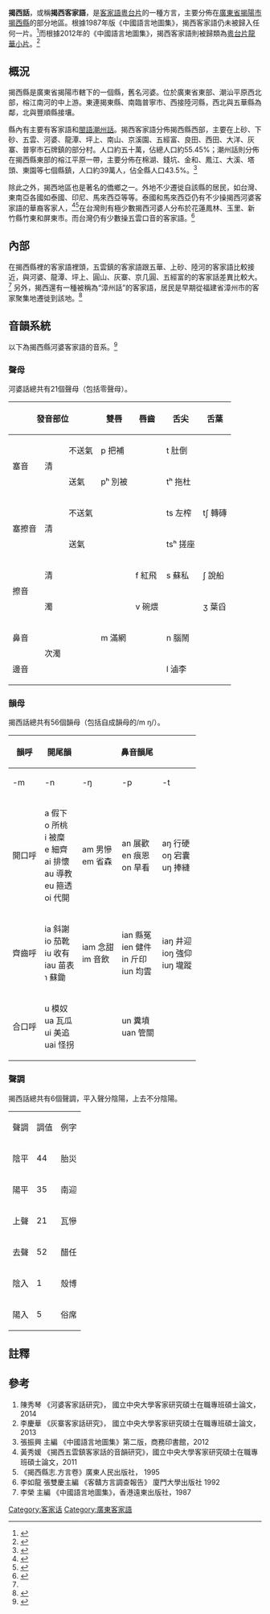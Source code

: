 {{Pathnav|語言|漢藏語系|漢語族|客家語|frame=1}}
{{Infobox Language
|name= 揭西話/揭西客家话
|nativename= Kiet-sî Hak-kâ-fa
|states={{PRC}}<br/>{{ROC}}<br/>{{MYS}}<br/>{{IDN}}
|region={{main|客家地區}}
主要分佈在[[廣東|廣東]][[揭西|揭西]]、[[台灣|台灣]]、[[泰國|泰國]]、[[印尼|印尼]]和[[馬來西亞|馬來西亞]]等等。
|familycolor= 漢藏語系
|fam1= [[漢藏語系|漢藏語系]]
|fam2= [[漢語族|漢語族]]
|fam3=[[客家語|客家語]]
|fam4=[[漳潮片|漳潮片]]
|fam5='''揭西小片'''
|nation= 無
|agency= 無
|isoexception=dialect}}
{{客家}}
'''揭西話'''，或稱'''揭西客家語'''，是[[客家語|客家語]][[粵台片|粵台片]]的一種方言，主要分佈在[[廣東省|廣東省]][[揭陽市|揭陽市]][[揭西縣|揭西縣]]的部分地區。根據1987年版《中國語言地圖集》，揭西客家語仍未被歸入任何一片。<ref name = "中國語言地圖集">{{Cite book | author = 李榮 | title = 中國語言地圖集 | location = 香港 | publisher = 香港朗文（遠東）出版社 | date = 1988 | pages =  | ISBN = 0582999030 | accessdate = 2015-10-03 | url = http://books.google.com.my/books/about/%E4%B8%AD%E5%9B%BD%E8%AF%AD%E8%A8%80%E5%9C%B0%E5%9B%BE%E9%9B%86.html?id=_BwYKAAACAAJ&redir_esc=y | language = zh | quote =  | archive-date = 2015-01-01 | archive-url = https://web.archive.org/web/20150101063918/http://books.google.com.my/books/about/%E4%B8%AD%E5%9B%BD%E8%AF%AD%E8%A8%80%E5%9C%B0%E5%9B%BE%E9%9B%86.html?id=_BwYKAAACAAJ&redir_esc=y | dead-url = no }}</ref>而根據2012年的《中國語言地圖集》，揭西客家語則被歸類為[[粵台片|粵台片]][[粵台片|龍華小片]]。<ref name = "中國語言地圖集第二版">{{Cite book | author = 張振興 | title = 中國語言地圖集第二版 | location = 北京 | publisher = 商務印書馆 | date = 2012 | pages = 116-124 | ISBN = 7100070546 | accessdate = 2014-12-31 | url = http://books.google.com.my/books/about/%E4%B8%AD%E5%9B%BD%E8%AF%AD%E8%A8%80%E5%9C%B0%E5%9B%BE%E9%9B%86.html?id=qRMEnwEACAAJ&redir_esc=y | language = zh | quote =  | archive-date = 2015-01-01 | archive-url = https://web.archive.org/web/20150101063817/http://books.google.com.my/books/about/%E4%B8%AD%E5%9B%BD%E8%AF%AD%E8%A8%80%E5%9C%B0%E5%9B%BE%E9%9B%86.html?id=qRMEnwEACAAJ&redir_esc=y | dead-url = no }}</ref>

==概況==
揭西縣是廣東省揭陽市轄下的一個縣，舊名河婆。位於廣東省東部、潮汕平原西北部，榕江南河的中上游。東連揭東縣、南臨普寧市、西接陸河縣，西北與五華縣為鄰，北與豐順縣接壤。

縣內有主要有客家語和[[潮州話|閩語潮州話]]。揭西客家語分佈揭西縣西部，主要在上砂、下砂、五雲、河婆、龍潭、坪上、南山、京溪園、五經富、良田、西田、大洋、灰寨、普寧市石牌鎮的部分村。人口約五十萬，佔總人口約55.45%；潮州話則分佈在揭西縣東部的榕江平原一帶，主要分佈在棉湖、錢坑、金和、鳳江、大溪、塔頭、東園等七個縣鎮，人口約39萬人，佔全縣人口43.5%。<ref name = "灰寨客家話研究">{{Cite book | author = 李慶華 | title = 《灰寨客家話研究》 | location = 台灣 | publisher = 國立中央大學 | date = 2013 | pages =  | ISBN =  | accessdate = 2015-10-03 | url = http://ir.lib.ncu.edu.tw/handle/987654321/54098 | language = zh | quote =  | archive-date = 2019-06-13 | archive-url = https://web.archive.org/web/20190613152417/http://ir.lib.ncu.edu.tw/handle/987654321/54098 | dead-url = no }}</ref>

除此之外，揭西地區也是著名的僑鄉之一。外地不少遷徙自該縣的居民，如台灣、東南亞各國如泰國、印尼、馬來西亞等等。泰國和馬來西亞仍有不少操揭西河婆客家語的華裔客家人，<ref name = "馬來西亞士乃客家話的詞彙特點">{{Cite book | author = 練春招
  | title = 《馬來西亞士乃客家話的詞彙特點》 | location = 台灣| publisher =  暨南大學出版社
 | date = 1998 | pages = 314-345| ISBN =| accessdate = 2015-10-03 | url = | language = zh | quote = }}</ref><ref name = "泰國的三個漢語方言">{{Cite book | author = 陳曉錦
  | title = 《泰國的三個漢語方言》 | location = | publisher =  暨南大學出版社
 | date = 2010 | pages = 314-345| ISBN =| accessdate = 2015-10-03 | url = http://www.amazon.cn/%E6%B3%B0%E5%9B%BD%E7%9A%84%E4%B8%89%E4%B8%AA%E6%B1%89%E8%AF%AD%E6%96%B9%E8%A8%80-%E9%99%88%E6%99%93%E9%94%A6/dp/B003XL897O| language = zh | quote = }}</ref>在台灣則有極少數揭西河婆人分布於花蓮鳳林、玉里、新竹縣竹東和屏東市。而台灣仍有少數操五雲口音的客家語。<ref name="揭西五雲鎮客家話的音韻研究">{{Cite book | author = 黃秀媛 | title = 《揭西五雲鎮客家話的音韻研究》 | location = 台灣 | publisher = 國立中央大學 | date = 2011 | pages =  | ISBN =  | accessdate = 2015-10-03 | url = http://www.hakka.gov.tw/ct.asp?xItem=100287&ctNode=1880&mp=1869 | language = zh | quote =  }}{{Dead link|date=2018年9月 |bot=InternetArchiveBot |fix-attempted=yes }}</ref>

==內部==
在揭西縣裡的客家語裡頭，五雲鎮的客家語跟五華、上砂、陸河的客家語比較接近，與河婆、龍潭、坪上、圓山、灰寨、京几圓、五經富的的客家話差異比較大。<ref name = "揭西五雲鎮客家話的音韻研究" />
另外，揭西還有一種被稱為“漳州話”的客家語，居民是早期從福建省漳州市的客家聚集地遷徙到該地。<ref name = "萬曆初進入海陸豐的漳屬客家話今貌">{{cite book|title=萬曆初進入海陸豐的漳屬客家話今貌|url=http://ipub.cqvip.com/doc/2h97uxh6zdeghbke.html|author=潘家懿|publisher=《方言》|date=2010-08-24|location=北京|pages=211-217|accessdate=2015-10-03|archive-date=2021-03-09|archive-url=https://web.archive.org/web/20210309052422/http://ipub.cqvip.com/doc/2h97uxh6zdeghbke.html|dead-url=no}}</ref>

==音韻系統==
以下為揭西縣河婆客家語的音系。<ref name = "河婆客家話研究">{{Cite book | author = 林伦伦 李雪媚 | title = 《河婆客家話研究》 | location = 台灣 | publisher = 國立中央大學 | date = 2014 | pages =  | ISBN =  | accessdate = 2015-10-03 | url = http://ndltd.ncl.edu.tw/cgi-bin/gs32/gsweb.cgi/login?o=dnclcdr&s=id=%22101NCU05774040%22.&searchmode=basic | language = zh | quote =  | archive-date = 2019-06-24 | archive-url = https://web.archive.org/web/20190624223139/https://ndltd.ncl.edu.tw/cgi-bin/gs32/gsweb.cgi/login?o=dnclcdr&s=id=%22101NCU05774040%22.&searchmode=basic | dead-url = no }}</ref>
=== 聲母 ===
河婆話總共有21個聲母（包括零聲母）。
{| class="wikitable"
|-
! colspan="3"| 發音部位  !! 雙唇!! 唇齒 !! 舌尖 !! 舌葉 !! 舌根 !! 喉
|-
| rowspan="2"| 塞音 || rowspan="2"| 清 || 不送氣 || p 把補 ||  || t 肚倒 ||  ||  k 幾膏 || ø 愛嘔
|-
| 送氣 || pʰ 別被||  || tʰ 拖杜||  || kʰ 氣科|| 
|-
| rowspan="2"| 塞擦音 || rowspan="2"| 清 || 不送氣 ||  ||  || ts 左榨|| tʃ 轉磚||  || 
|-
| 送氣 ||  ||  || tsʰ 搓座||  || tʃʰ 傳喘|| 
|-
| rowspan="2"| 擦音 || 清 || rowspan="2"| ||  || f 紅飛|| s 蘇私|| ʃ 說船|| h 稀好|| 
|-
| 濁 ||  || v 碗煨||  || ʒ 葉舀||  || 
|-
| 鼻音 || rowspan="2"|次濁 || rowspan="2"| || m 滿網||  || n 腦鬧||  || ŋ 偶咬|| 
|-
| 邊音 ||  ||  || l 滷李||  ||  || 
|}

=== 韻母 ===
揭西話總共有56個韻母（包括自成韻母的/m ŋ/）。
{| class="wikitable"
|-
! rowspan="2"|韻呼 !! rowspan="2"|開尾韻 !! colspan="3"|鼻音韻尾 !! colspan="3"|塞音韻尾 !! 成音節鼻音
|-
| -m || -n || -ŋ || -p || -t || -k ||
|-
| 開口呼 || a 假下<br/> o 所桃<br/> i 被糜<br/> e 細齊<br/> ai 排懷<br/> au 導教<br/> eu 箍透<br/> oi 代開 || am 男慘<br/> em 省森<br/> || an 展歡<br/> en 痕恩<br/> on 旱看|| aŋ 行硬<br/> oŋ 宕囊<br/> uŋ 捧縫|| ap 答踏<br/> ep 嗇撮|| at 哲徹<br/> et 決歇<br/> ot 拙刷|| ak 扼格<br/> ok 博幕<br/> uk 屋督|| m <br/> ŋ
|-
| 齊齒呼 || ia 斜謝<br/> io 茄靴<br/> iu 收有<br/> iau 苗表<br/> ɿ 蘇鋤|| iam 念甜<br/> im 音飲|| ian 縣冤<br/> ien 健件<br/> in 斤印<br/> iun 均雲|| iaŋ 井迎<br/> ioŋ 強仰<br/> iuŋ 壠蹤|| iap 捷貼<br/> ip 笠吸|| iat 閱悅<br/> it 筆質<br/> iut || iak 惜額<br/> iok 縛約<br/> iuk 粟俗||
|-
| 合口呼 || u 模奴<br/> ua 瓦瓜<br/> ui 美追<br/> uai 怪拐|| || un 糞墳<br/> uan 管關|| || || ut 核務<br/> uat 刮闊 || || 
|}


=== 聲調 ===
揭西話總共有6個聲調，平入聲分陰陽，上去不分陰陽。
{| class="wikitable"
|-
| 聲調 || 調值 || 例字 
|-
| 陰平 || 44 || 胎災
|-
| 陽平 || 35|| 南迎
|-
| 上聲 || 21 || 瓦慘
|-
| 去聲 || 52 || 醋任
|-
| 陰入 || 1 || 殼博
|-
| 陽入 || 5 || 俗席
|}

==註釋==
{{reflist}}

==參考==
#陳秀琴 《河婆客家話研究》， 國立中央大學客家研究碩士在職專班碩士論文， 2014
#李慶華 《灰寨客家話研究》， 國立中央大學客家研究碩士在職專班碩士論文， 2013
#張振興 主編 《中國語言地圖集》第二版，商務印書館，2012
#黃秀媛 《揭西五雲鎮客家話的音韻研究》，國立中央大學客家研究碩士在職專班碩士論文，2011
#《揭西縣志.方言卷》廣東人民出版社， 1995
#李如龍 張雙慶主編 《客贛方言調查報告》 廈門大學出版社 1992
#李榮 主編 《中國語言地圖集》，香港遠東出版社，1987

{{客家语}}
{{汉语}}
{{臺灣語言}}

[[Category:客家话|Category:客家话]]
[[Category:廣東客家語|Category:廣東客家語]]